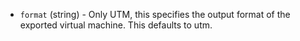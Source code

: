 <!-- Code generated from the comments of the ExportConfig struct in builder/utm/common/export_config.go; DO NOT EDIT MANUALLY -->

- `format` (string) - Only UTM, this specifies the output format
  of the exported virtual machine. This defaults to utm.

<!-- End of code generated from the comments of the ExportConfig struct in builder/utm/common/export_config.go; -->
